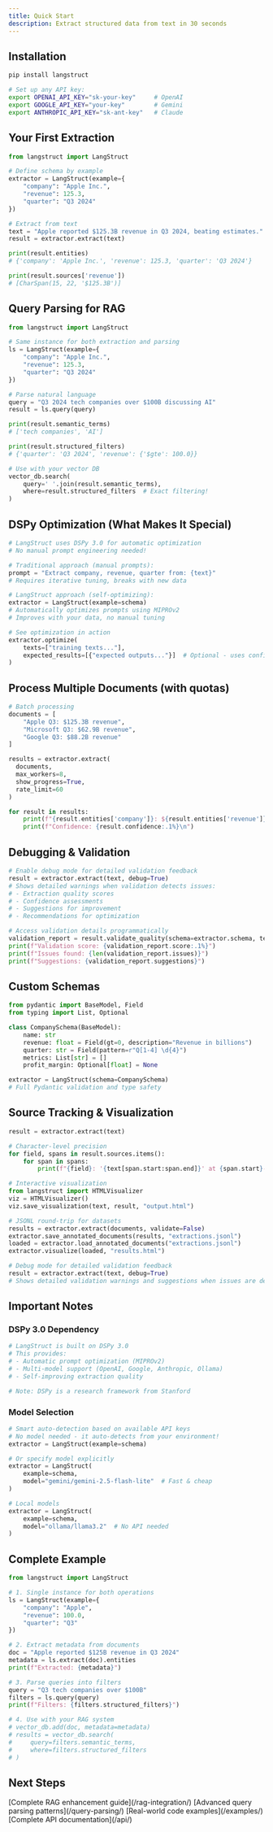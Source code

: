 ```yaml
---
title: Quick Start
description: Extract structured data from text in 30 seconds
---
```



## Installation

```bash
pip install langstruct

# Set up any API key:
export OPENAI_API_KEY="sk-your-key"     # OpenAI
export GOOGLE_API_KEY="your-key"        # Gemini
export ANTHROPIC_API_KEY="sk-ant-key"   # Claude
```

## Your First Extraction

```python
from langstruct import LangStruct

# Define schema by example
extractor = LangStruct(example={
    "company": "Apple Inc.",
    "revenue": 125.3,
    "quarter": "Q3 2024"
})

# Extract from text
text = "Apple reported $125.3B revenue in Q3 2024, beating estimates."
result = extractor.extract(text)

print(result.entities)
# {'company': 'Apple Inc.', 'revenue': 125.3, 'quarter': 'Q3 2024'}

print(result.sources['revenue'])
# [CharSpan(15, 22, '$125.3B')]
```

## Query Parsing for RAG

```python
from langstruct import LangStruct

# Same instance for both extraction and parsing
ls = LangStruct(example={
    "company": "Apple Inc.",
    "revenue": 125.3,
    "quarter": "Q3 2024"
})

# Parse natural language
query = "Q3 2024 tech companies over $100B discussing AI"
result = ls.query(query)

print(result.semantic_terms)
# ['tech companies', 'AI']

print(result.structured_filters)
# {'quarter': 'Q3 2024', 'revenue': {'$gte': 100.0}}

# Use with your vector DB
vector_db.search(
    query=' '.join(result.semantic_terms),
    where=result.structured_filters  # Exact filtering!
)
```

## DSPy Optimization (What Makes It Special)

```python
# LangStruct uses DSPy 3.0 for automatic optimization
# No manual prompt engineering needed!

# Traditional approach (manual prompts):
prompt = "Extract company, revenue, quarter from: {text}"
# Requires iterative tuning, breaks with new data

# LangStruct approach (self-optimizing):
extractor = LangStruct(example=schema)
# Automatically optimizes prompts using MIPROv2
# Improves with your data, no manual tuning

# See optimization in action
extractor.optimize(
    texts=["training texts..."],
    expected_results=[{"expected outputs..."}]  # Optional - uses confidence if omitted
)
```

## Process Multiple Documents (with quotas)

```python
# Batch processing
documents = [
    "Apple Q3: $125.3B revenue",
    "Microsoft Q3: $62.9B revenue",
    "Google Q3: $88.2B revenue"
]

results = extractor.extract(
  documents,
  max_workers=8,
  show_progress=True,
  rate_limit=60
)

for result in results:
    print(f"{result.entities['company']}: ${result.entities['revenue']}B")
    print(f"Confidence: {result.confidence:.1%}\n")
```

## Debugging & Validation

```python
# Enable debug mode for detailed validation feedback
result = extractor.extract(text, debug=True)
# Shows detailed warnings when validation detects issues:
# - Extraction quality scores
# - Confidence assessments
# - Suggestions for improvement
# - Recommendations for optimization

# Access validation details programmatically
validation_report = result.validate_quality(schema=extractor.schema, text=text)
print(f"Validation score: {validation_report.score:.1%}")
print(f"Issues found: {len(validation_report.issues)}")
print(f"Suggestions: {validation_report.suggestions}")
```

## Custom Schemas

```python
from pydantic import BaseModel, Field
from typing import List, Optional

class CompanySchema(BaseModel):
    name: str
    revenue: float = Field(gt=0, description="Revenue in billions")
    quarter: str = Field(pattern=r"Q[1-4] \d{4}")
    metrics: List[str] = []
    profit_margin: Optional[float] = None

extractor = LangStruct(schema=CompanySchema)
# Full Pydantic validation and type safety
```

## Source Tracking & Visualization

```python
result = extractor.extract(text)

# Character-level precision
for field, spans in result.sources.items():
    for span in spans:
        print(f"{field}: '{text[span.start:span.end]}' at {span.start}-{span.end}")

# Interactive visualization
from langstruct import HTMLVisualizer
viz = HTMLVisualizer()
viz.save_visualization(text, result, "output.html")

# JSONL round‑trip for datasets
results = extractor.extract(documents, validate=False)
extractor.save_annotated_documents(results, "extractions.jsonl")
loaded = extractor.load_annotated_documents("extractions.jsonl")
extractor.visualize(loaded, "results.html")

# Debug mode for detailed validation feedback
result = extractor.extract(text, debug=True)
# Shows detailed validation warnings and suggestions when issues are detected
```

## Important Notes

### DSPy 3.0 Dependency

```python
# LangStruct is built on DSPy 3.0
# This provides:
# - Automatic prompt optimization (MIPROv2)
# - Multi-model support (OpenAI, Google, Anthropic, Ollama)
# - Self-improving extraction quality

# Note: DSPy is a research framework from Stanford
```

### Model Selection

```python
# Smart auto-detection based on available API keys
# No model needed - it auto-detects from your environment!
extractor = LangStruct(example=schema)

# Or specify model explicitly
extractor = LangStruct(
    example=schema,
    model="gemini/gemini-2.5-flash-lite"  # Fast & cheap
)

# Local models
extractor = LangStruct(
    example=schema,
    model="ollama/llama3.2"  # No API needed
)
```

## Complete Example

```python
from langstruct import LangStruct

# 1. Single instance for both operations
ls = LangStruct(example={
    "company": "Apple",
    "revenue": 100.0,
    "quarter": "Q3"
})

# 2. Extract metadata from documents
doc = "Apple reported $125B revenue in Q3 2024"
metadata = ls.extract(doc).entities
print(f"Extracted: {metadata}")

# 3. Parse queries into filters
query = "Q3 tech companies over $100B"
filters = ls.query(query)
print(f"Filters: {filters.structured_filters}")

# 4. Use with your RAG system
# vector_db.add(doc, metadata=metadata)
# results = vector_db.search(
#     query=filters.semantic_terms,
#     where=filters.structured_filters
# )
```

## Next Steps

<CardGrid>
	<Card title="RAG Integration" icon="rocket">
		[Complete RAG enhancement guide](/rag-integration/)
	</Card>
	<Card title="Query Parsing" icon="magnifier">
		[Advanced query parsing patterns](/query-parsing/)
	</Card>
	<Card title="Examples" icon="open-book">
		[Real-world code examples](/examples/)
	</Card>
	<Card title="API Reference" icon="document">
		[Complete API documentation](/api/)
	</Card>
</CardGrid>
